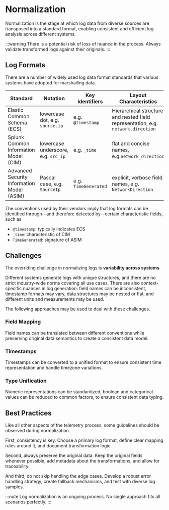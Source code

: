 # Normalization

Normalization is the stage at which log data from diverse sources are transposed into a standard format, enabling consistent and efficient log analysis across different systems.

:::warning
There is a potential risk of loss of nuance in the process. Always validate transformed logs against their originals.
:::

## Log Formats

There are a number of widely used log data format standards that various systems have adopted for marshalling data.

|Standard|Notation|Key Identifiers|Layout Characteristics|
|---|---|---|---|
|Elastic Common Schema (ECS)|lowercase dot, e.g. `source.ip`|e.g. `@timestamp`|Hierarchical structure and nested field representation, e.g. `network.direction`|
|Splunk Common Information Model (CIM)|lowercase underscore, e.g. `src_ip`|e.g. `_time`|flat and concise names, e.g.`network_direction`|
|Advanced Security Information Model (ASIM)|Pascal case, e.g. `SourceIp`|e.g. `TimeGenerated`|explicit, verbose field names, e.g. `NetworkDirection`|

The conventions used by their vendors imply that log formats can be identified through&mdash;and therefore detected by&mdash;certain characteristic fields, such as

- `@timestamp`: typically indicates ECS
- `_time`: characteristic of CIM
- `TimeGenerated`: signature of ASIM

## Challenges

The overriding challenge in normalizing logs is **variability across systems**

Different systems generate logs with unique structures, and there are no strict industry-wide norms covering all use cases. There are also context-specific nuances in log generation: field names can be inconsistent, timestamp formats may vary, data structures may be nested or flat, and different units and measurements may be used.

The following approaches may be used to deal with these challenges.

### Field Mapping

Field names can be translated between different conventions while preserving original data semantics to create a consistent data model.

### Timestamps

Timestamps can be converted to a unified format to ensure consistent time representation and handle timezone variations.

### Type Unification

Numeric representations can be standardized, boolean and categorical values can be reduced to common factors, to ensure consistent data typing.

## Best Practices

Like all other aspects of the telemetry process, some guidelines should be observed during normalization.

First, consistency is key. Choose a primary log format, define clear mapping rules around it, and document transformation logic.

Second, always preserve the original data. Keep the original fields whenever possible, add metadata about the transformations, and allow for traceability.

And third, do not skip handling the edge cases. Develop a robust error handling strategy, create fallback mechanisms, and test with diverse log samples.

:::note
Log normalization is an ongoing process. No single approach fits all scenarios perfectly.
:::
